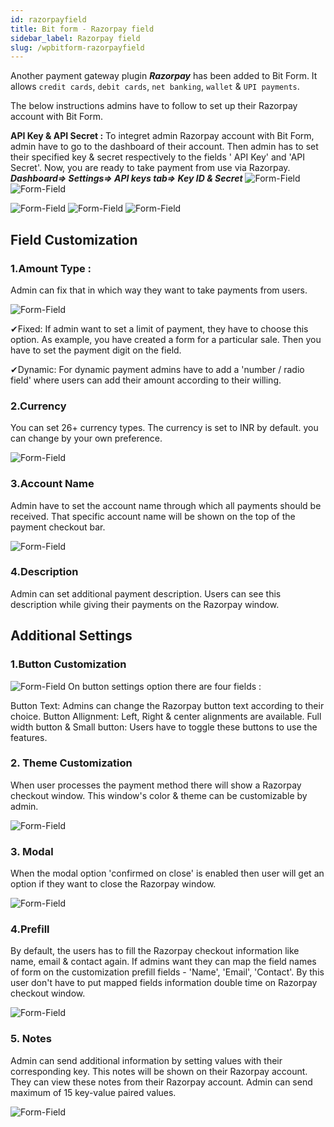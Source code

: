 ```yaml
---
id: razorpayfield
title: Bit form - Razorpay field
sidebar_label: Razorpay field
slug: /wpbitform-razorpayfield
---
```


Another payment gateway plugin ***Razorpay*** has been added to Bit Form. It allows `credit cards`, `debit cards`, `net banking`, `wallet` & `UPI payments`.

The below instructions admins have to follow to set up their Razorpay account with Bit Form.

**API Key & API Secret :** 
To integret admin Razorpay account with Bit Form, admin have to go to the dashboard of their account. Then admin has to set their specified key & secret respectively to the fields ' API Key' and 'API Secret'. Now, you are ready to take payment from use via Razorpay.
***Dashboard=> Settings=> API keys tab=> Key ID & Secret***
<Image
  src="razorpay/1. api keys from razorpay dashboard"
  alt="Form-Field"
  w="1900"
  h="350"
/>
<Image
  src="razorpay/3. app settings"
  alt="Form-Field"
  w="1900"
  h="350"
/>

<Image
  src="razorpay/4. payments"
  alt="Form-Field"
  w="1900"
  h="350"
/>
<Image
  src="razorpay/5. razorpay"
  alt="Form-Field"
  w="1900"
  h="350"
/>
<Image
  src="razorpay/6. razorpay config"
  alt="Form-Field"
  w="1900"
  h="350"
/>


        
## Field Customization 

### 1.Amount Type : 
Admin can fix that in which way they want to take payments from users.

<Image
  src="razorpay/8. amount type"
  alt="Form-Field"
  w="1000"
  h="350"
/>

✔Fixed: If admin want to set a limit of payment, they have to choose this option. As example, you have created a form for a particular sale. Then you have to set the payment digit on the field.

✔Dynamic: For dynamic payment admins have to add a 'number / radio field' where users can add their amount according to their willing.      

### 2.Currency
You can set 26+ currency types. The currency is set to INR by default. you can change by your own preference.

<Image
  src="razorpay/9. currency"
  alt="Form-Field"
  w="1900"
  h="350"
/>
### 3.Account Name 
Admin have to set the account name through which all payments should be received. That specific account name will be shown on the top of the payment checkout bar.

<Image
  src="razorpay/10. account name description"
  alt="Form-Field"
  w="1900"
  h="350"
/>

### 4.Description 
Admin can set additional payment description. Users can see this description while giving their payments on the Razorpay window.


## Additional Settings 
### 1.Button Customization  

<Image
  src="razorpay/12. button settings"
  alt="Form-Field"
  w="1900"
  h="350"
/>
On button settings option there are four fields :

Button Text: Admins can change the Razorpay button text according to their choice.
Button Allignment: Left, Right & center alignments are available.
Full width button & Small button: Users have to toggle these buttons to use the features.

### 2. Theme Customization 
When user processes the payment method there will show a Razorpay checkout window. This window's color & theme can be customizable by admin.

<Image
  src="razorpay/13. theme settings"
  alt="Form-Field"
  w="1900"
  h="350"
/>

### 3. Modal 
When the modal option 'confirmed on close' is enabled then user will get an option if they want to close the Razorpay window. 

<Image
  src="razorpay/14. modal settings"
  alt="Form-Field"
  w="1900"
  h="350"
/>

### 4.Prefill
By default, the users has to fill the Razorpay checkout information like name, email & contact again. If admins want they can map the field names of form on the customization prefill fields - 'Name', 'Email', 'Contact'. By this user don't have to put mapped fields information double time on Razorpay checkout window. 

<Image
  src="razorpay/15. prefill settings"
  alt="Form-Field"
  w="1900"
  h="350"
/>

### 5. Notes 
Admin can send additional information by setting values with their corresponding key. This notes will be shown on their Razorpay account. They can view these notes from their Razorpay account. Admin can send maximum of 15 key-value paired values.

<Image
  src="razorpay/16. notes settings"
  alt="Form-Field"
  w="1900"
  h="350"
/>
